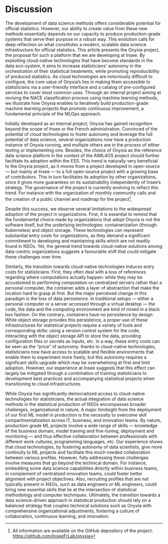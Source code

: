 
# Discussion

The development of data science methods offers considerable potential for official statistics. However, our ability to create value from these new methods essentially depends on our capacity to produce production-grade systems that serve their purpose in a robust way. This evolution calls for deep reflection on what constitutes a modern, scalable data science infrastructure for official statistics. This article presents the Onyxia project, the proposal for such a platform that we are developing at Insee. By exploiting cloud-native technologies that have become standards in the data eco-system, it aims to increase statisticians' autonomy in the orchestration of their statistical treatments, while promoting reproducibility of produced statistics. As cloud technologies are notoriously difficult to configure, the core value of Onyxia's lies in making them accessible to statisticians via a user-friendly interface and a catalog of pre-configured services to cover most common uses. Through an internal project aiming at revising the NACE classification process using machine learning methods, we illustrate how Onyxia enables to iteratively build production-grade machine learning projects that promote continuous improvement, a fundamental principle of the MLOps approach.

Initially developed as an internal project, Onyxia has gained recognition beyond the scope of Insee or the French administration. Convinced of the potential of cloud technologies to foster autonomy and leverage the full potential of data science, several organizations now have a production instance of Onyxia running, and multiple others are in the process of either testing or implementing one. Besides, the choice of Onyxia as the reference data science platform in the context of the AIML4OS project should further facilitate its adoption within the ESS. This trend is naturally very beneficial to the Onyxia project, as it moves from a project developed in open-source — but mainly at Insee — to a full open-source project with a growing base of contributors. This in turn facilitates its adoption by other organizations, since it gives more guarantees on its sustainability independently of Insee's strategy. The governance of the project is currently evolving to reflect this trend. For instance with the organization of monthly community calls and the creation of a public channel and roadmap for the project[^onyxia-project].

[^onyxia-project]: All information are available on the GitHub depository of the project: [https://github.com/InseeFrLab/onyxia]()

Despite this success, we observe several limitations to the widespread adoption of the project in organizations. First, it is essential to remind that the fundamental choice made by organizations that adopt Onyxia is not the software itself, but the underlying technologies: containerization (through Kubernetes) and object storage. These technologies can represent substantial entry costs for organizations, as they demand a significant commitment to developing and maintaining skills which are not readily found in NSOs. Yet, the general trend towards cloud-native solutions among data-centric organizations suggests a favourable shift that could mitigate these challenges over time.

Similarly, the transition towards cloud-native technologies induces entry costs for statisticians. First, they often deal with a loss of references regarding where computations actually happen: while they may be accustomed to performing computation on centralized servers rather than a personal computer, the container adds a layer of abstraction that make the location hard to grasp at first. But the major perceived change in this paradigm is the loss of data persistence. In traditional setups — either a personal computer or a server accessed through a virtual desktop — the code, the data and the computing environment are kind of mixed in a black box fashion. On the contrary, containers have no persistence by design. While object storage provides this persistence, a proper use of these infrastructures for statistical projects require a variety of tools and corresponding skills: using a version control system for the code, interacting with the object storage API to store the data, providing configuration files or secrets as inputs, etc. In a way, these entry costs can be seen as the "price" of autonomy: thanks to cloud-native technologies, statisticians now have access to scalable and flexible environments that enable them to experiment more freely, but this autonomy requires a significant skills upgrade which may be overwhelming at first and limit adoption. However, our experience at Insee suggests that this effect can largely be mitigated through a combination of training statisticians to development best practices and accompanying statistical projects when transitioning to cloud infrastructures.

While Onyxia has significantly democratized access to cloud-native technologies for statisticians, the actual integration of data science methods in the statistical production of NSOs encompasses broader challenges, organizational in nature. A major hindsight from the deployment of our first ML model in production is the necessity to overcome skill compartmentalization across IT, business, and innovation teams. By nature, production-grade ML projects involve a wide range of skills — knowledge of the business domain, model training and fine-tuning, deployment and monitoring — and thus effective collaboration between professionals with different work cultures, programming languages, etc. Our experience shows that cloud technologies, by fostering autonomy of data scientists, give more continuity to ML projects and facilitate this much needed collaboration between various profiles. However, fully addressing these challenges involve measures that go beyond the technical domain. For instance, embedding some data science capabilities directly within business teams, in complement of centralized innovation teams, could foster better alignment with project objectives. Also, recruiting profiles that are not typically present in NSOs, such as data engineers or ML engineers, could bring new essential skills that lie at the intersection of statistical methodology and computer techniques. Ultimately, the transition towards a data science-driven approach in statistical production should rely on a balanced strategy that couples technical solutions such as Onyxia with comprehensive organizational adjustments, fostering a culture of collaboration, continuous learning, and innovation.
